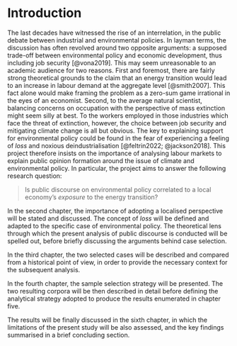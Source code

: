 # Introduction

The last decades have witnessed the rise of an interrelation, in the public debate between industrial and environmental policies. In layman terms, the discussion has often revolved around two opposite arguments: a supposed trade-off between environmental policy and economic development, thus including job security [@vona2019]. This may seem unreasonable to an academic audience for two reasons. First and foremost, there are fairly strong theoretical grounds to the claim that an energy transition would lead to an increase in labour demand at the aggregate level [@smith2007]. This fact alone would make framing the problem as a zero-sum game irrational in the eyes of an economist. Second, to the average natural scientist, balancing concerns on occupation with the perspective of mass extinction might seem silly at best. To the workers employed in those industries which face the threat of extinction, however, the choice between job security and mitigating climate change is all but obvious. The key to explaining support for environmental policy could be found in the fear of experiencing a feeling of *loss* and noxious deindustrialisation [@feltrin2022; @jackson2018]. This project therefore insists on the importance of analysing labour markets to explain public opinion formation around the issue of climate and environmental policy. In particular, the project aims to answer the following research question:

> Is public discourse on environmental policy correlated to a local economy's *exposure* to the energy transition?

In the second chapter, the importance of adopting a localised perspective will be stated and discussed. The concept of *loss* will be defined and adapted to the specific case of environmental policy. The theoretical lens through which the present analysis of public discourse is conducted will be spelled out, before briefly discussing the arguments behind case selection.

In the third chapter, the two selected cases will be described and compared from a historical point of view, in order to provide the necessary context for the subsequent analysis.

In the fourth chapter, the sample selection strategy will be presented. The two resulting corpora will be then described in detail before defining the analytical strategy adopted to produce the results enumerated in chapter five.

The results will be finally discussed in the sixth chapter, in which the limitations of the present study will be also assessed, and the key findings summarised in a brief concluding section.
